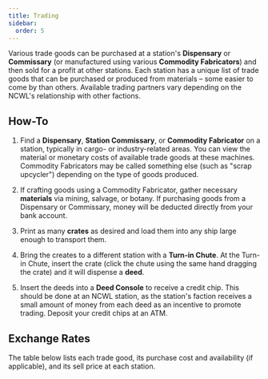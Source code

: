```yaml
---
title: Trading
sidebar:
  order: 5
---
```



Various trade goods can be purchased at a station's **Dispensary** or **Commissary** (or manufactured using various **Commodity Fabricators**) and then sold for a profit at other stations. Each station has a unique list of trade goods that can be purchased or produced from materials – some easier to come by than others. Available trading partners vary depending on the NCWL's relationship with other factions.


## How-To

1. Find a **Dispensary**, **Station Commissary**, or **Commodity Fabricator** on a station, typically in cargo- or industry-related areas. You can view the material or monetary costs of available trade goods at these machines. Commodity Fabricators may be called something else (such as "scrap upcycler") depending on the type of goods produced.

2. If crafting goods using a Commodity Fabricator, gather necessary **materials** via mining, salvage, or botany. If purchasing goods from a Dispensary or Commissary, money will be deducted directly from your bank account.

3. Print as many **crates** as desired and load them into any ship large enough to transport them.

4. Bring the creates to a different station with a **Turn-in Chute**. At the Turn-in Chute, insert the crate (click the chute using the same hand dragging the crate) and it will dispense a **deed**.

5. Insert the deeds into a **Deed Console** to receive a credit chip. This should be done at an NCWL station, as the station's faction receives a small amount of money from each deed as an incentive to promote trading. Deposit your credit chips at an ATM.


## Exchange Rates

The table below lists each trade good, its purchase cost and availability (if applicable), and its sell price at each station.

<TradeExchangeRates />